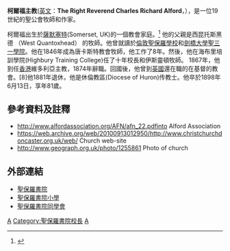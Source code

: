 {{expand|time=2010-07-29T13:18:10+00:00}}
{{Infobox Celebrity
| name = <small>柯爾福主教<br /> Charles Richard Alford'''</small>
| image = Alfrod_CR.jpg
|image_size=
| caption = 
| birth_date =1816年8月13日
| birth_place =[[File:Flag_of_the_United_Kingdom.svg|25px]] [[英國|英國]][[薩默塞特|薩默塞特]](Somerset)
| death_date = 1898年6月13日
| death_place = [[File:Flag_of_the_United_Kingdom.svg|25px]] [[英國|英國]]
| occupation = [[香港|香港]][[維多利亞主教|維多利亞主教]]、[[聖保羅書院|聖保羅書院]]前校長
| nationality =[[File:Flag_of_the_United_Kingdom.svg|25px]] [[英國|英國]]
| salary = 
| networth = 
| spouse = 
| website =
| footnotes = 
}}

'''柯爾福主教'''([[英文|英文]]：'''The Right Reverend Charles Richard Alford'''，{{bd|1816年|8月13日|1898年|6月13日}}），是一位19世紀的聖公會牧師和作家。

柯爾福出生於[[薩默塞特|薩默塞特]](Somerset, UK)的一個教會家庭。<ref>{{Cite web |url=http://www.nationalarchives.gov.uk/A2A/records.aspx?cat=168-xalf&cid=-1&Gsm=2008-06-18 |title=存档副本 |access-date=2010-07-29 |archive-date=2013-12-12 |archive-url=https://web.archive.org/web/20131212182703/http://www.nationalarchives.gov.uk/A2A/records.aspx?cat=168-xalf&cid=-1&Gsm=2008-06-18 |dead-url=no }}</ref> 他的父親是西昆托斯黑德 （West Quantoxhead） 的牧師。他曾就讀於[[倫敦聖保羅學校|倫敦聖保羅學校]]和[[劍橋大學|劍橋大學]][[三一學院_(劍橋)|聖三一學院]]。他在1846年成為唐卡斯特教會牧師，他工作了8年。然後，他在海布里培訓學院(Highbury Training College)任了十年校長和伊斯靈頓牧師。 1867年，他到任[[香港|香港]]維多利亞主教，1874年辭職。回國後，他曾到[[英國|英國]]還在職的在基督的教會。[8]他1881年退休，他是休倫教區(Diocese of Huron)传教士。他卒於1898年6月13日，享年81歲。

== 參考資料及註釋 ==
{{reflist}}
* http://www.alfordassociation.org/AFN/afn_22.pdfinto{{dead link|date=2018年1月 |bot=InternetArchiveBot |fix-attempted=yes }} Alford Association
* https://web.archive.org/web/20100913012950/http://www.christchurchdoncaster.org.uk/web/ Church web-site
* http://www.geograph.org.uk/photo/1255861 {{Wayback|url=http://www.geograph.org.uk/photo/1255861 |date=20200804204713 }} Photo of church

== 外部連結 ==
{{Commonscat|St. Paul's College, Hong Kong}}
* [http://www.spc.edu.hk 聖保羅書院] {{Wayback|url=http://www.spc.edu.hk/ |date=20200617142133 }}
* [http://www.spc-ps.edu.hk 聖保羅書院小學] {{Wayback|url=http://www.spc-ps.edu.hk/ |date=20200608012009 }}
* [https://web.archive.org/web/20060220201208/http://www.spc.alumni.org.hk/ 聖保羅書院同學會]
{{s-start}}
{{s-rel|ac}}
{{succession box|title=[[香港維多利亞會督|香港維多利亞會督]]|before=[[施美夫|施美夫]]|after=[[包爾騰|包爾騰]]|years=1867-1874}}
{{end}}
{{start box}}
{{S-aca}}
{{s-before|[[施美夫|施美夫]]}}
{{s-title|[[聖保羅書院|聖保羅書院]]校長<br /><small>第2任（1867—1872）</small>}}
{{s-after|[[包爾騰|包爾騰]]}}
{{end box}}

{{聖保羅書院}}

[[Category:香港教育家|A]]
[[Category:聖保羅書院校長|Category:聖保羅書院校長]]
[[Category:劍橋大學三一學院校友|A]]